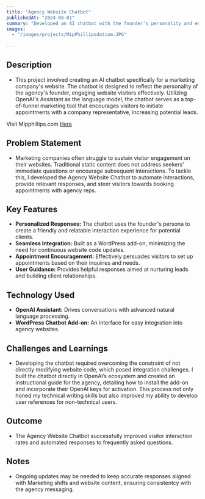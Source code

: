 ```yaml
---
title: "Agency Website Chatbot"
publishedAt: "2024-08-01"
summary: "Developed an AI chatbot with the founder's personality and engage website visitors on a marketing company's site."
images:
  - "/images/projects/MipPhillipsdotcom.JPG"
 
---
```


## **Description** 
- This project involved creating an AI chatbot specifically for a marketing company's website. The chatbot is designed to reflect the personality of the agency's founder, engaging website visitors effectively. Utilizing OpenAI's Assistant as the language model, the chatbot serves as a top-of-funnel marketing tool that encourages visitors to initiate appointments with a company representative, increasing potential leads.

Visit Mipphillips.com [Here](https://mipphillips.com/)

## **Problem Statement** 
- Marketing companies often struggle to sustain visitor engagement on their websites. Traditional static content does not address seekers' immediate questions or encourage subsequent interactions. To tackle this, I developed the Agency Website Chatbot to automate interactions, provide relevant responses, and steer visitors towards booking appointments with agency reps.

## **Key Features**
- **Personalized Responses:** The chatbot uses the founder's persona to create a friendly and relatable interaction experience for potential clients.
- **Seamless Integration:** Built as a WordPress add-on, minimizing the need for continuous website code updates.
- **Appointment Encouragement:** Effectively persuades visitors to set up appointments based on their inquiries and needs.
- **User Guidance:** Provides helpful responses aimed at nurturing leads and building client relationships.

## **Technology Used**
- **OpenAI Assistant:** Drives conversations with advanced natural language processing.
- **WordPress Chatbot Add-on:** An interface for easy integration into agency websites.
  
## **Challenges and Learnings** 
- Developing the chatbot required overcoming the constraint of not directly modifying website code, which posed integration challenges. I built the chatbot directly in OpenAI’s ecosystem and created an instructional guide for the agency, detailing how to install the add-on and incorporate their OpenAI keys for activation. This process not only honed my technical writing skills but also improved my ability to develop user references for non-technical users.

## **Outcome** 
- The Agency Website Chatbot successfully improved visitor interaction rates and automated responses to frequently asked questions.

## **Notes** 
- Ongoing updates may be needed to keep accurate responses aligned with Marketing shifts and website content, ensuring consistentcy with the agency messaging.